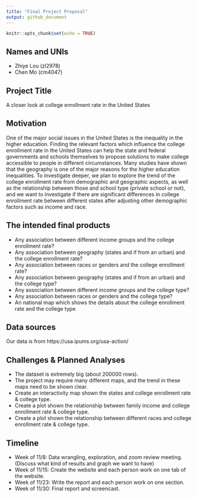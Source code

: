 ```yaml
---
title: "Final Project Proposal"
output: github_document
---
```

```r
knitr::opts_chunk$set(echo = TRUE)
```
## **Names and UNIs**
* Zhiye Lou (zl2978)  
* Chen Mo (cm4047)  

##  **Project Title**   
A closer look at college enrollment rate in the United States 

## **Motivation**  
One of the major social issues in the United States is the inequality in the higher education. Finding the relevant factors which influence the college enrollment rate in the United States can help the state and federal governments and schools themselves to propose solutions to make college accessible to people in different circumstances. Many studies have shown that the geography is one of the major reasons for the higher education inequalities. To investigate deeper, we plan to explore the trend of the college enrollment rate from demographic and geographic aspects, as well as the relationship between those and school type (private school or not), and we want to investigate if there are significant differences in college enrollment rate between different states after adjusting other demographic factors such as income and race.  

## **The intended final products**
* Any association between different income groups and the college enrollment rate?  
* Any association between geography (states and if from an urban) and the college enrollment rate?
* Any association between races or genders and the college enrollment rate?  
* Any association between geography (states and if from an urban) and the college type?  
* Any association between different income groups and the college type?  
* Any association between races or genders and the college type?  
* An national map which shows the details about the college enrollment rate and the college type

## **Data sources**  
Our data is from https://usa.ipums.org/usa-action/ 

## **Challenges & Planned Analyses**  
* The dataset is extremely big (about 200000 rows).  
* The project may require many different maps, and the trend in these maps need to be shown clear.
* Create an interactivity map shown the states and college enrollment rate & college type.
* Create a plot shown the relationship between family income and college enrollment rate & college type.
* Create a plot shown the relationship between different races and college enrollment rate & college type.  

## **Timeline**
* Week of 11/8: Data wrangling, exploration, and zoom review meeting. (Discuss what kind of results and graph we want to have)  
* Week of 11/15: Create the website and each person work on one tab of the website.  
* Week of 11/23: Write the report and each person work on one section.
* Week of 11/30: Final report and screencast.



